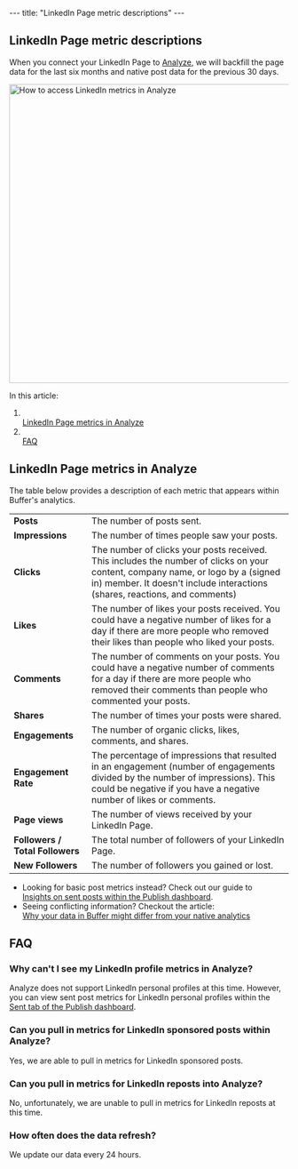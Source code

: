 --- title: "LinkedIn Page metric descriptions" --- <article id="fullArticle"> <h1 class="title">LinkedIn Page metric descriptions</h1> <a href="javascript:window.print()" class="printArticle" title="Print this article" aria-label="Print this Article"><i class="icon-print"></i></a> <p>When you connect your LinkedIn Page to <a href="https://analyze.buffer.com" target="_blank">Analyze</a>, we will backfill the page data for the last six months and native post data for the previous 30 days.</p> <img src="//d33v4339jhl8k0.cloudfront.net/docs/assets/64cb6cf86d4a3e191f237e66/images/668ed9985940934e140f5cd1/file-VhDukCmcIV.jpg" alt="How to access LinkedIn metrics in Analyze" style="width: 537.979px; " /> <p>In this article:</p> <ol> <li></li><a href="#LinkedIn-Page-metrics-in-Analyze-eqAKO">LinkedIn Page metrics in Analyze</a></li> <li></li><a href="#FAQ-l5QWl">FAQ</a></li> </ol> <h2 id="LinkedIn-Page-metrics-in-Analyze-eqAKO">LinkedIn Page metrics in Analyze</h2> <p>The table below provides a description of each metric that appears within Buffer's analytics.</p> <table class="hs-table"> <tbody> <tr> <td><strong>Posts</strong></td> <td>The number of posts sent.</td> </tr> <tr> <td><strong>Impressions</strong></td> <td>The number of times people saw your posts.</td> </tr> <tr> <td><strong>Clicks</strong></td> <td>The number of clicks your posts received. This includes the number of clicks on your content, company name, or logo by a (signed in) member. It doesn't include interactions (shares, reactions, and comments)</td> </tr> <tr> <td><strong>Likes</strong></td> <td>The number of likes your posts received. You could have a negative number of likes for a day if there are more people who removed their likes than people who liked your posts.</td> </tr> <tr> <td><strong>Comments</strong></td> <td>The number of comments on your posts. You could have a negative number of comments for a day if there are more people who removed their comments than people who commented your posts.</td> </tr> <tr> <td><strong>Shares</strong></td> <td>The number of times your posts were shared.</td> </tr> <tr> <td><strong>Engagements</strong></td> <td>The number of organic clicks, likes, comments, and shares.</td> </tr> <tr> <td><strong>Engagement Rate</strong></td> <td>The percentage of impressions that resulted in an engagement (number of engagements divided by the number of impressions). This could be negative if you have a negative number of likes or comments.</td> </tr> <tr> <td><strong>Page views</strong></td> <td>The number of views received by your LinkedIn Page.</td> </tr> <tr> <td><b>Followers / Total Followers</b></td> <td>The total number of followers of your LinkedIn Page.</td> </tr> <tr> <td><b>New Followers</b></td> <td>The number of followers you gained or lost.</td> </tr> </tbody> </table> <div class="callout-blue"> <ul> <li>Looking for basic post metrics instead? Check out our guide to </li><a href="https://support.buffer.com//support.buffer.com/article/517-insights-on-shared-posts-within-your-publishing-dashboard">Insights on sent posts within the Publish dashboard</a>.</li> <li>Seeing conflicting information? Checkout the article:&nbsp;</li><a href="https://buffer.helpscoutdocs.com/article/525-why-your-data-in-buffer-might-differ-from-your-native-analytics" target="_self">Why your data in Buffer might differ from your native analytics</a></li> </ul> </div> <h2 id="FAQ-l5QWl">FAQ</h2> <h3>Why can't I see my LinkedIn profile metrics in Analyze?</h3> <p>Analyze does not support LinkedIn personal profiles at this time. However, you can view sent post metrics for LinkedIn personal profiles within the <a href="https://support.buffer.com//support.buffer.com/article/517-insights-on-shared-posts-within-your-publishing-dashboard">Sent tab of the Publish dashboard</a>.</p> <h3>Can you pull in metrics for LinkedIn sponsored posts within Analyze?</h3> <p>Yes, we are able to pull in metrics for LinkedIn sponsored posts.</p> <h3>Can you pull in metrics for LinkedIn reposts into Analyze?</h3> <p>No, unfortunately, we are unable to pull in metrics for LinkedIn reposts at this time.</p> <h3>How often does the data refresh?</h3> <p>We update our data every 24 hours.</p> </article> 
